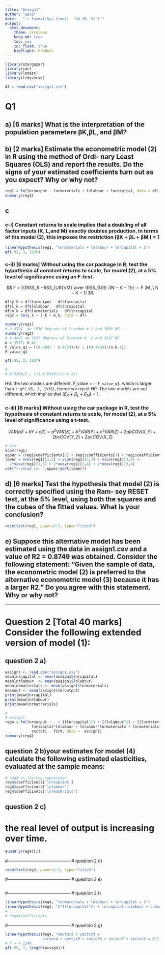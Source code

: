 ```yaml
---
title: "Assign1"
author: "abcd"
date:   "`r format(Sys.time(), '%d %B, %Y')`"
output: 
  html_document:
    theme: cerulean
    keep_md: true
    toc: yes
    toc_float: true
    highlight: haddock
---
```


```r
library(stargazer)
library(car)
library(lmtest)
library(tidyverse)
```


```r
df = read.csv("assign1.csv")
```

# Q1
## a) [6 marks] What is the interpretation of the population parameters βK,βL, and βM?
## b) [2 marks] Estimate the econometric model (2) in R using the method of Ordi- nary Least Squares (OLS) and report the results. Do the signs of your estimated coefficients turn out as you expect? Why or why not?

```r
reg1 = lm(lnroutput ~ lnrmaterials + lnlabour + lnrcapital, data = df)
summary(reg1)
```

## c

### c-i) Constant returns to scale implies that a doubling of all factor inputs (K, L,and M) exactly doubles production. In terms of the model (2), this imposes the restriction (βK + βL + βM ) = 1

```r
linearHypothesis(reg1, "lnrmaterials + lnlabour + lnrcapital = 1")
qf(.95, 3, 1935)
```

### c-ii) [6 marks] Without using the car package in R, test the hypothesis of constant returns to scale, for model (2), at a 5% level of significance using an F-test.

$$
F =   {{(RSS_R −RSS_{UR})/M} \over {RSS_{UR} /(N − K − 1)}} ∼ F (M ,\  N − K − 1)
$$

```r
df$y_k = df$lnroutput - df$lnrcapital
df$l_k = df$lnlabour - df$lnrcapital
df$m_k = df$lnrmaterials - df$lnrcapital
reg2 = lm(y_k ~ l_k + m_k, data = df)
```


```r
summary(reg1)
# 0.4524  on 1936 degrees of freedom # 3 and 1936 DF
summary(reg2) 
# 0.4642 on 1937 degrees of freedom #  2 and 1937 DF
n = 1937; k =2
F_value_q1 = ((0.4642 - 0.4524)/k) / ((0.4524)/(n-k-1))
F_value_q1

qf(.95, 2, 1937)

# 
# 0.9368/2 / ((1-0.9368)/(n-k-1))
```

 
H0: the two models are different.
F_value = `r F_value_q1`, which is larger than `r qf(.95, 3, 1936)`, hence we reject H0. The two models are not different, which implies that ($\beta_K$ + $\beta_L$ + $\beta_M$) = 1.

### c-iii) [8 marks] Without using the car package in R, test the hypothesis of constant returns to scale, for model (2), at a 5% level of significance using a t-test.

$$VAR(aX+bY +cZ)=a^2 VAR(X)+b^2 VAR(Y)+c^2VAR(Z) +2ab COV(X,Y)+2bc COV(Y,Z)+2ac COV(X,Z)$$

```r
# klm
vcov(reg1)
upper = (reg1$coefficients[2] + reg1$coefficients[3] + reg1$coefficients[4] - 1)
lower = vcov(reg1)[2,2] + vcov(reg1)[3,3] + vcov(reg1)[4,4] + 
  2*vcov(reg1)[2,3] + 2*vcov(reg1)[2,4] + 2*vcov(reg1)[3,4]
cat("t-value is: ",upper/sqrt(lower))
```


## d) [6 marks] Test the hypothesis that model (2) is correctly specified using the Ram- sey RESET test, at the 5% level, using both the squares and the cubes of the fitted values. What is your conclusion?

```r
resettest(reg1, power=2:3, type="fitted")
```

## e) Suppose this alternative model has been estimated using the data in assign1.csv and a value of R2 = 0.8749 was obtained. Consider the following statement: “Given the sample of data, the econometric model (2) is preferred to the alternative econometric model (3) because it has a larger R2.” Do you agree with this statement. Why or why not? 

---

# Question 2 [Total 40 marks] Consider the following extended version of model (1):

## question 2 a)
```r
assign1 <- read.csv("assign1.csv")
meanlnrcapital <- mean(assign1$lnrcapital)
meanlnrlabour  <- mean(assign1$lnlabour)
meanlnrmatrerials <- mean(assign1$lnrmaterials)
meanout <- mean(assign1$lnroutput)
print(meanlnrcapital)
print(meanlnrlabour)
print(meanlnrmatrerials)

```


```r
# 
# assign1
reg4 = lm(lnroutput ~ . + I(lnrcapital^2) + I(lnlabour^2) + I(lnrmaterials^2) +
            lnrcapital*lnlabour + lnlabour*lnrmaterials + lnrmaterials*lnrcapital -
            sector1 - firm, data =  assign1)
summary(reg4)
```

## question 2 b)your estimates for model (4) calculate the following estimated elasticities, evaluated at the sample means:

```r
# reg4 is log-log regression
reg4$coefficients['lnrcapital']
reg4$coefficients['lnlabour']
reg4$coefficients['lnrmaterials']
```


## question 2 c)

# the real level of output is increasing over time.

```r
summary(reg4)[2]
```


#--------------------------------------------
# question 2 d)

```r
resettest(reg4, power=2:3, type="fitted")
```

#--------------------------------------------
# question 2 e)

```r

```


#--------------------------------------------
# question 2 f)

```r
linearHypothesis(reg4, "lnrmaterials + lnlabour + lnrcapital = 1")
linearHypothesis(reg4, "2*I(lnrcapital^2) + lnrcapital:lnlabour + lnrmaterials:lnrcapital = 1")
# ....
# reg4$coefficients

```

#--------------------------------------------
# question 2 g)

```r
linearHypothesis(reg4, "sector2 + sector3 +
                 sector4 + sector5 + sector6 + sector7 + sector8 = 0")
# F = 4.1249
qf(.95, 7, length(assign1))
```
 